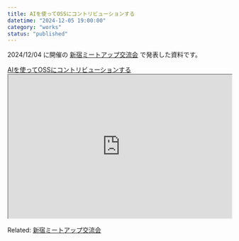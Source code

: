 ```yaml
---
title: AIを使ってOSSにコントリビューションする
datetime: "2024-12-05 19:00:00"
category: "works"
status: "published"
---
```


2024/12/04 に開催の [新宿ミートアップ交流会](/contents/007-shinjuku-meetup-v2) で発表した資料です。

<a href="https://slides-nasjp.vercel.app/20241203_use_mcp/output.html" target="_blank" rel="noopener noreferrer">
  AIを使ってOSSにコントリビューションする
</a>

<iframe 
  src="https://slides-nasjp.vercel.app/20241203_use_mcp/output.html" 
  width="100%" 
  height="324px" 
  allow="screen-wake-lock">
</iframe>



Related: [新宿ミートアップ交流会](/contents/007-shinjuku-meetup-v2)
